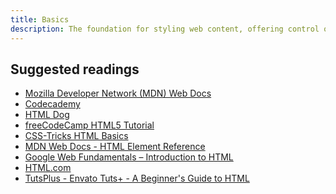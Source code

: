 ```yaml
---
title: Basics
description: The foundation for styling web content, offering control over layout, color, typography, and visual presentation.
---
```


## Suggested readings

- [Mozilla Developer Network (MDN) Web Docs](https://developer.mozilla.org/en-US/docs/Learn/Getting_started_with_the_web/HTML_basics)
- [Codecademy](https://www.codecademy.com/learn/learn-html)
- [HTML Dog](https://htmldog.com/guides/html/beginner/)
- [freeCodeCamp HTML5 Tutorial](https://www.freecodecamp.org/learn/responsive-web-design/basic-html-and-html5/)
- [CSS-Tricks HTML Basics](https://css-tricks.com/guides/beginner/html/)
- [MDN Web Docs - HTML Element Reference](https://developer.mozilla.org/en-US/docs/Web/HTML/Element)
- [Google Web Fundamentals – Introduction to HTML](https://developers.google.com/web/fundamentals/html)
- [HTML.com](https://html.com/)
- [TutsPlus - Envato Tuts+ - A Beginner's Guide to HTML](https://webdesign.tutsplus.com/series/a-beginners-guide-to-html--cms-865)
